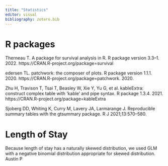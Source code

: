 ```yaml
---
title: "Statistics"
editor: visual
bibliography: zotero.bib
---
```


# R packages

Therneau T. A package for survival analysis in R. R package version 3.3--1. 2022. https://CRAN.R-project.org/package=survival

edersen TL. patchwork: the composer of plots. R package version 1.1.1. 2020. https://CRAN.R-project.org/package=patchwork. 2020.

Zhu H, Travison T, Tsai T, Beasley W, Xie Y, Yu G, et al. kableExtra: construct complex table with 'kable' and pipe syntax. R package 1.3.4. 2021. https://CRAN.R-project.org/package=kableExtra

Sjoberg DD, Whiting K, Curry M, Lavery JA, Larmarange J. Reproducible summary tables with the gtsummary package. R J 2021;13:570--580.

# Length of Stay

Because length of stay has a naturally skewed distribution, we used GLM with a negative binomial distribution appropriate for skewed distribution. Austin P

